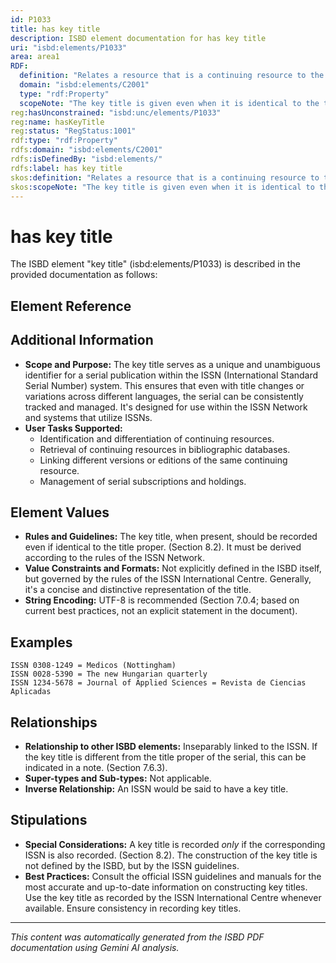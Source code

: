 ```yaml
---
id: P1033
title: has key title
description: ISBD element documentation for has key title
uri: "isbd:elements/P1033"
area: area1
RDF:
  definition: "Relates a resource that is a continuing resource to the unique name assigned to it by the ISSN Network."
  domain: "isbd:elements/C2001"
  type: "rdf:Property"
  scopeNote: "The key title is given even when it is identical to the title proper of the continuing resource. It is not given if the ISSN to which it applies is not given."
reg:hasUnconstrained: "isbd:unc/elements/P1033"
reg:name: hasKeyTitle
reg:status: "RegStatus:1001"
rdf:type: "rdf:Property"
rdfs:domain: "isbd:elements/C2001"
rdfs:isDefinedBy: "isbd:elements/"
rdfs:label: has key title
skos:definition: "Relates a resource that is a continuing resource to the unique name assigned to it by the ISSN Network."
skos:scopeNote: "The key title is given even when it is identical to the title proper of the continuing resource. It is not given if the ISSN to which it applies is not given."
---
```

# has key title

The ISBD element "key title" (isbd:elements/P1033) is described in the provided documentation as follows:

## Element Reference


<ElementReference frontMatter={frontMatter} />

## Additional Information

- **Scope and Purpose:**  The key title serves as a unique and unambiguous identifier for a serial publication within the ISSN (International Standard Serial Number) system. This ensures that even with title changes or variations across different languages, the serial can be consistently tracked and managed.  It's designed for use within the ISSN Network and systems that utilize ISSNs.
- **User Tasks Supported:**
    - Identification and differentiation of continuing resources.
    - Retrieval of continuing resources in bibliographic databases.
    - Linking different versions or editions of the same continuing resource.
    - Management of serial subscriptions and holdings.


## Element Values

- **Rules and Guidelines:** The key title, when present, should be recorded even if identical to the title proper.  (Section 8.2). It must be derived according to the rules of the ISSN Network.
- **Value Constraints and Formats:** Not explicitly defined in the ISBD itself, but governed by the rules of the ISSN International Centre. Generally, it's a concise and distinctive representation of the title.
- **String Encoding:**  UTF-8 is recommended (Section 7.0.4; based on current best practices, not an explicit statement in the document).


## Examples

```
ISSN 0308-1249 = Medicos (Nottingham)
ISSN 0028-5390 = The new Hungarian quarterly
ISSN 1234-5678 = Journal of Applied Sciences = Revista de Ciencias Aplicadas
```

## Relationships

- **Relationship to other ISBD elements:** Inseparably linked to the ISSN.  If the key title is different from the title proper of the serial, this can be indicated in a note. (Section 7.6.3).
- **Super-types and Sub-types:** Not applicable.
- **Inverse Relationship:**  An ISSN would be said to have a key title.

## Stipulations

- **Special Considerations:** A key title is recorded *only* if the corresponding ISSN is also recorded.  (Section 8.2).  The construction of the key title is not defined by the ISBD, but by the ISSN guidelines.
- **Best Practices:**  Consult the official ISSN guidelines and manuals for the most accurate and up-to-date information on constructing key titles. Use the key title as recorded by the ISSN International Centre whenever available.  Ensure consistency in recording key titles.


---

*This content was automatically generated from the ISBD PDF documentation using Gemini AI analysis.*
